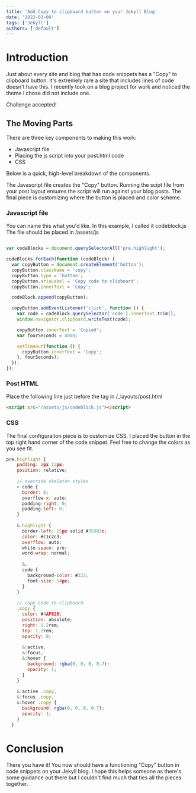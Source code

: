 ```yaml
---
title: 'Add Copy to clipboard button on your Jekyll Blog'
date: '2022-03-09'
tags: ['Jekyll']
authors: ['default']
---
```


# Introduction

Just about every site and blog that has code snippets has a "Copy" to clipboard button. It's extremely rare a site that includes lines of code doesn't have this. I recently took on a blog project for work and noticed the theme I chose did not include one. 

Challenge accepted! 

## The Moving Parts

There are three key components to making this work:

- Javascript file
- Placing the js script into your post.html code
- CSS 

Below is a quick, high-level breakdown of the components.

The Javascript file creates the "Copy" button. Running the scipt file from your post layout ensures the script will run against your blog posts. The final piece is customizing where the button is placed and color scheme. 

### Javascript file

You can name this what you'd like. In this example, I called it codeblock.js The file should be placed in /assets/js

```js

var codeBlocks = document.querySelectorAll('pre.highlight');

codeBlocks.forEach(function (codeBlock) {
  var copyButton = document.createElement('button');
  copyButton.className = 'copy';
  copyButton.type = 'button';
  copyButton.ariaLabel = 'Copy code to clipboard';
  copyButton.innerText = 'Copy';

  codeBlock.append(copyButton);

  copyButton.addEventListener('click', function () {
    var code = codeBlock.querySelector('code').innerText.trim();
    window.navigator.clipboard.writeText(code);

    copyButton.innerText = 'Copied';
    var fourSeconds = 4000;

    setTimeout(function () {
      copyButton.innerText = 'Copy';
    }, fourSeconds);
  });
});
``` 

### Post HTML

Place the following line just before the </body> tag in /_layouts/post.html 

```html
<script src="/assets/js/codeblock.js"></script>
``` 

### CSS 

The final configuraiton piece is to customize CSS. I placed the button in the top right hand corner of the code snippet. Feel free to change the colors as you see fit.

```js
pre.highlight {
    padding: 8px 12px;
    position: relative;
  
    // override skeleton styles
    > code {
      border: 0;
      overflow-x: auto;
      padding-right: 0;
      padding-left: 0;
    }
  
    &.highlight {
      border-left: 15px solid #35383c;
      color: #c1c2c3;
      overflow: auto;
      white-space: pre;
      word-wrap: normal;
  
      &,
      code {
        background-color: #222;
        font-size: 14px;
      }
    }
  
    // copy code to clipboard
    .copy {
      color: #4AF626;
      position: absolute;
      right: 1.2rem;
      top: 1.2rem;
      opacity: 0;
  
      &:active,
      &:focus,
      &:hover {
        background: rgba(0, 0, 0, 0.7);
        opacity: 1;
      }
    }
  
    &:active .copy,
    &:focus .copy,
    &:hover .copy {
      background: rgba(0, 0, 0, 0.7);
      opacity: 1;
    }
  } 
``` 

# Conclusion 

There you have it! You now should have a functioning "Copy" button in code snippets on your Jekyll blog. I hope this helps someone as there's some guidance out there but I couldn't find much that ties all the pieces together. 
